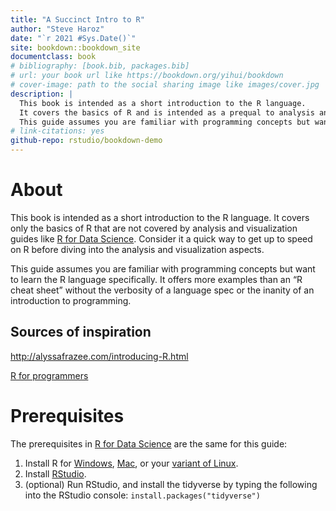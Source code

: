 ```yaml
---
title: "A Succinct Intro to R"
author: "Steve Haroz"
date: "`r 2021 #Sys.Date()`"
site: bookdown::bookdown_site
documentclass: book
# bibliography: [book.bib, packages.bib]
# url: your book url like https://bookdown.org/yihui/bookdown
# cover-image: path to the social sharing image like images/cover.jpg
description: |
  This book is intended as a short introduction to the R language. 
  It covers the basics of R and is intended as a prequal to analysis and visualization guides like "R for Data Science". 
  This guide assumes you are familiar with programming concepts but want to learn the R language specifically.
# link-citations: yes
github-repo: rstudio/bookdown-demo
---
```


# About {.unnumbered}

This book is intended as a short introduction to the R language. It covers only the basics of R that are not covered by analysis and visualization guides like [R for Data Science](https://r4ds.had.co.na). Consider it a quick way to get up to speed on R before diving into the analysis and visualization aspects.

This guide assumes you are familiar with programming concepts but want to learn the R language specifically. It offers more examples than an "R cheat sheet" without the verbosity of a language spec or the inanity of an introduction to programming.

## Sources of inspiration {.unlisted .unnumbered}

<http://alyssafrazee.com/introducing-R.html>

[R for programmers](http://www.johndcook.com/R_language_for_programmers.html)

# Prerequisites {.unnumbered}

The prerequisites in [R for Data Science](https://r4ds.had.co.nz/introduction.html#prerequisites) are the same for this guide:

1.  Install R for [Windows](https://cloud.r-project.org/bin/windows/base/), [Mac](https://cloud.r-project.org/bin/macosx/), or your [variant of Linux](https://cloud.r-project.org/bin/linux/).
2.  Install [RStudio](https://www.rstudio.com/products/rstudio/).
3.  (optional) Run RStudio, and install the tidyverse by typing the following into the RStudio console: `install.packages("tidyverse")`
